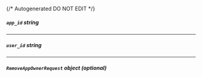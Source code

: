 {/* Autogenerated DO NOT EDIT  */}

##### `app_id` _string_

---
##### `user_id` _string_

---
##### `RemoveAppOwnerRequest` _object (optional)_
<Collapsible openLabel={Labels.showProperties} closeLabel={Labels.hideProperties}>
    <RemoveAppOwnerRequest/>
</Collapsible>


